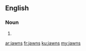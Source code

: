 ==English==

===Noun===
{{head|en|noun plural form}}

# {{plural of|jawn|lang=en}}

[[ar:jawns]]
[[fr:jawns]]
[[ku:jawns]]
[[my:jawns]]